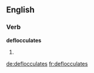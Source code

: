 ==English==

===Verb===
'''deflocculates'''

# {{third-person singular of|deflocculate}}

[[de:deflocculates]]
[[fr:deflocculates]]